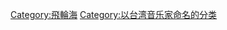{{Commonscat|Aaron Yan}}
{{catmore}}

[[Category:飛輪海|Category:飛輪海]]
[[Category:以台湾音乐家命名的分类|Category:以台湾音乐家命名的分类]]